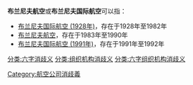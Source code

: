 '''布兰尼夫航空'''或'''布兰尼夫国际航空'''可以指：

*[[布兰尼夫国际航空_(1928年)|布兰尼夫国际航空 (1928年)]]，存在于1928年至1982年
*[[布兰尼夫航空|布兰尼夫航空]]，存在于1983年至1990年
*[[布兰尼夫国际航空_(1991年)|布兰尼夫国际航空 (1991年)]]，存在于1991年至1992年

{{disambig}}
[[Category:航空公司消歧義|Category:航空公司消歧義]]
[[分类:六字消歧义|分类:六字消歧义]]
[[分类:组织机构消歧义|分类:组织机构消歧义]]
[[分类:六字组织机构消歧义|分类:六字组织机构消歧义]]